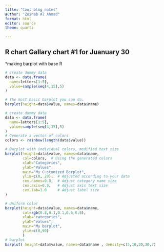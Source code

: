 ```yaml
---
title: "Cool blog notes"
author: "Zeinab Al Ahmad"
format: html
editor: source
theme: quartz

---
```



## R chart Gallary chart #1 for Juanuary 30

*making barplot with base R
```r
# create dummy data
data <- data.frame(
  name=letters[1:5],
  value=sample(seq(4,15),5)
)

# The most basic barplot you can do:
barplot(height=data$value, names=data$name)
```

```r
# create dummy data
data <- data.frame(
  name=letters[1:5],
  value=sample(seq(4,15),5)
)
# Generate a vector of colors
colors <- rainbow(length(data$value))

# Barplot with individual colors, modified text size
barplot(height=data$value, names=data$name, 
        col=colors,  # Using the generated colors
        xlab="Categories", 
        ylab="Values", 
        main="My Customized Barplot", 
        ylim=c(0, 20),  # Adjusted according to your data
        cex.names=0.8,  # Adjust category name size
        cex.axis=0.8,   # Adjust axis text size
        cex.lab=1.0     # Adjust label size
)

# Uniform color
barplot(height=data$value, names=data$name, 
        col=rgb(0.8,0.1,0.1,0.6,0.8),
        xlab="categories", 
        ylab="values", 
        main="My barplot", 
        ylim=c(0,90)
        )
# barplot
barplot( height=data$value, names=data$name , density=c(5,10,20,30,7) , angle=c(0,45,90,11,36) , col="Red"   )
```


